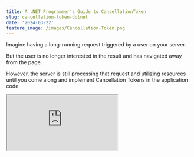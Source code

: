 ```yaml
---
title: A .NET Programmer's Guide to CancellationToken
slug: cancellation-token-dotnet
date: '2024-03-22'
feature_image: /images/Cancellation-Token.png
---
```

Imagine having a long-running request triggered by a user on your server.

But the user is no longer interested in the result and has navigated away from the page.

However, the server is still processing that request and utilizing resources until you come along and implement Cancellation Tokens in the application code.

<iframe src="https://www.youtube.com/embed/39gIPekzpjs?feature=oembed" />

In this blog post, let's learn

-   Problem with not using Cancellation Token
-   What is CancellationToken
-   Using Cancellation Token to Fix Long Running Processes
-   Using Cancellation Token in HTTP API Calls

_This article is sponsored by AWS_.

## The Problem with not using Cancellation Tokens

Below is a sample `GET` API endpoint. It simulates some long-running processes called in a loop a hundred times.

```csharp
app.MapGet("/long-running-request", async () =>
    {
        var randomId = Guid.NewGuid();
        var results = new List<string>();

        for (int i = 0; i < 100; i++)
        {
            await Task.Delay(1000);
            var result = $"{randomId} - Result {i}";
            Console.WriteLine(result);
            results.Add(result);
        }

        return Results.Ok(results);
    })
    .WithName("GetAllData")
    .WithOpenApi();
```

Long Running GET Api Endpoint

The work is started as soon as the API endpoint is called.

Once invoked, if the user decides to stay at the other end of the request everything works as expected.

However, if the user navigates away from the API request or explicitly cancels out of the API request, the server will continue processing the request; in this case, it loops through the task a hundred times.

It's okay for one-off scenarios; however, if you have a busy website and the number of users increases on your website, this soon starts taking up the server resources that could otherwise be used to serve other user requests.

Let's learn how to fix this and put those server resources to better use.

## What is CancellationToken in .NET?

.NET uses Cancellation Token for cooperative cancellation of asynchronous or long-running synchronous operations.

Cancellation tokens are particularly useful when long-running or asynchronous operations must be canceled under certain conditions, such as in UI applications where a user might decide to cancel an ongoing operation.

They allow for a cooperative approach to cancellation, where the executing code periodically checks for cancellation requests and responds accordingly.

### Using CancellationToken in .NET

The CancellationToken object in itself is created and managed using the `CancellationTokenSource`.

The below source code shows a simple usage of the `CancellationToken`.

```csharp
var source = new CancellationTokenSource();
Console.WriteLine("Press any key to cancel the operation...");
var longRunningTask = LongRunningOperationAsync(source.Token);

Console.ReadKey();
Console.WriteLine("Key Pressed");
source.Cancel();

await longRunningTask;

async Task LongRunningOperationAsync(CancellationToken cancellationToken)
{
    try
    {
        var i = 0;
        while (i++ < 10)
        {
            cancellationToken.ThrowIfCancellationRequested();
            / Simulate some work
            Console.WriteLine($"Working {i}");
            await Task.Delay(2000, cancellationToken);
            Console.WriteLine($"Completed {i}");
        }
    }
    catch (OperationCanceledException )
    {
        Console.WriteLine("User cancelled the operation");
    }
}
```

This code demonstrates how to use a cancellation token to cancel a long-running asynchronous operation in .NET.

It creates a `CancellationTokenSource`, starts a long-running task, and waits for a key press to cancel the operation.

The `LongRunningOperationAsync` method simulates work and periodically checks if cancellation has been requested, allowing for graceful cancellation handling.

When a key is pressed, the operation is canceled, and the program responds accordingly, providing a valid response to the calling method and the user.

If the user never cancels (in this case press the key), the long running operation will run to completion.

## Cancelling Long Running API Requests in .NET

So, let's fix our long-running API request, which is still on its 88th loop, computing the work we requested.

In ASP NET APIs, when a user makes an HTTP request, the framework automatically creates a `CancellationTokenSource` and passes the token along with the [`HttpContext` as the `ReuestAborted` property](https://learn.microsoft.com/en-us/aspnet/core/fundamentals/use-http-context?view=aspnetcore-8.0#requestaborted).

The framework also injects it into the Controller functions if it has a `CancellationToken` property, as shown in the code below.

```csharp
app.MapGet("/long-running-request", async (CancellationToken cancellationToken) =>
    {
        var randomId = Guid.NewGuid();
        var results = new List<string>();

        for (int i = 0; i < 100; i++)
        {
            if (cancellationToken.IsCancellationRequested)
                return Results.StatusCode(499);
            
            await Task.Delay(1000);
            var result = $"{randomId} - Result {i}";
            Console.WriteLine(result);
            results.Add(result);
        }

        return Results.Ok(results);
    })
```

The updated code now looks at the Cancellation Token `IsCancellationRequested` property to check if the request has been canceled.

It continues with the work only if the request is not cancelled, otherwise returning a different response result.

So now any time a user navigates away from the page or cancels the request, our long-running process will stop immediately after and stop processing that request completely.

## Using CancellationToken For HTTP Requests

You can also use Cancellation Tokens when making external calls to API's or databases.

Let's say we have a scenario in which the user can upload files, and we decide to store them in [Amazon S3](https://youtu.be/3sdTztvaxhg).

Amazon Simple Storage Service (S3) is an object storage service that provides a scalable and secure storage infrastructure.

<PostCard 
  title="Amazon S3 For the .NET Developer: How to Easily Get Started"
  description="Learn how to get started with Amazon S3 from a .NET Core application. We will learn how to store and retrieve data from the storage, important concepts to be aware of while using S3."
  slug="amazon-s3-dotnet/"
  image="/images/size/w1200/storage-box.jpg"
/>

This could also be any other service like [Azure Blob Storage](https://youtu.be/TAPERUEGhvw?si=iYxpwFNDR9lU0zLM) etc.

When uploading files, if they are large, it will take more time, but we can still be in a state where a user can navigate away.

Not handling this means we will have those large files unnecessarily uploaded to our S3 storage and our server performing those additional work for no reason.

We can use CancellationTokens for the rescue even in these scenarios.

```csharp
app.MapPost("/upload-large-file", async (
        [FromForm] FileUploadRequest request, 
        CancellationToken cancellationToken) =>
    {
        try
        {
            var s3Client = new AmazonS3Client();
            await s3Client.PutObjectAsync(new PutObjectRequest()
            {
                BucketName = "user-service-large-messages",
                Key = $"{Guid.NewGuid()} - {request.File.FileName}",
                InputStream = request.File.OpenReadStream()
            }, cancellationToken);

            return Results.NoContent();
        }
        catch (OperationCanceledException e)
        {
            return Results.StatusCode(499);
        }
    })
```

The `AmazonS3Client` in this scenario, which is from the S3 Nuget package takes in a CancellationToken to it's `PutObjectAsync` method.

Any time the user cancels the request, the SDK automatically throws the `OperationCanceledException` and cancels the upload request.

🔗 [Code Sample](https://github.com/rahulpnath/youtube-samples/tree/main/cancellation-token-example)
